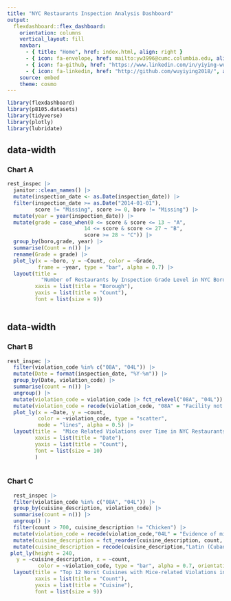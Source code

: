 ```yaml
---
title: "NYC Restaurants Inspection Analysis Dashboard"
output: 
  flexdashboard::flex_dashboard:
    orientation: columns
    vertical_layout: fill
    navbar:
      - { title: "Home", href: index.html, align: right }
      - { icon: fa-envelope, href: mailto:yw3996@cumc.columbia.edu, align: right }
      - { icon: fa-github, href: "https://www.linkedin.com/in/yiying-wu-9a0bab251/", align: right }
      - { icon: fa-linkedin, href: "http://github.com/wuyiying2018/", align: right }
    source: embed
    theme: cosmo
---
```


```r
library(flexdashboard)
library(p8105.datasets)
library(tidyverse)
library(plotly)
library(lubridate)
```

{data-width=500}
-----------------------------------------------------------------------

### Chart A

```r
rest_inspec |> 
  janitor::clean_names() |>
  mutate(inspection_date <- as.Date(inspection_date)) |>
  filter(inspection_date >= as.Date("2014-01-01"), 
         score != "Missing", score >= 0, boro != "Missing") |>
  mutate(year = year(inspection_date)) |>
  mutate(grade = case_when(0 <= score & score <= 13 ~ "A",
                         14 <= score & score <= 27 ~ "B",
                         score >= 28 ~ "C")) |>
  group_by(boro,grade, year) |>
  summarise(Count = n()) |>
  rename(Grade = grade) |>
  plot_ly(x = ~boro, y = ~Count, color = ~Grade, 
          frame = ~year, type = "bar", alpha = 0.7) |> 
  layout(title = 
           "Number of Restaurants by Inspection Grade Level in NYC Boroughs",
         xaxis = list(title = "Borough"),
         yaxis = list(title = "Count"),
         font = list(size = 9))
  
```

{data-width=500}
-----------------------------------------------------------------------

### Chart B

```r
rest_inspec |>
  filter(violation_code %in% c("08A", "04L")) |>
  mutate(Date = format(inspection_date, "%Y-%m")) |>
  group_by(Date, violation_code) |>
  summarise(count = n()) |>
  ungroup() |>
  mutate(violation_code = violation_code |> fct_relevel("08A", "04L")) |>
  mutate(violation_code = recode(violation_code, "08A" = "Facility not vermin proof", "04L" = "Evidence of mice or live mice")) |>
  plot_ly(x = ~Date, y = ~count,
          color = ~violation_code, type = "scatter", 
          mode = "lines", alpha = 0.5) |>
  layout(title =  "Mice Related Violations over Time in NYC Restaurants",
         xaxis = list(title = "Date"),
         yaxis = list(title = "Count"),
         font = list(size = 10)
         )
  
```

### Chart C

```r
  rest_inspec |>
  filter(violation_code %in% c("08A", "04L")) |>
  group_by(cuisine_description, violation_code) |>
  summarise(count = n()) |>
  ungroup() |>
  filter(count > 700, cuisine_description != "Chicken") |>
  mutate(violation_code = recode(violation_code,"04L" = "Evidence of mice or live mice", "08A" = "Facility not vermin proof")) |>
  mutate(cuisine_description = fct_reorder(cuisine_description, count, .desc = FALSE)) |>
  mutate(cuisine_description = recode(cuisine_description,"Latin (Cuban, Dominican, Puerto Rican, South & Central American)" = "Latin" )) |>
 plot_ly(height = 240, 
   y = ~cuisine_description, x = ~count,
          color = ~violation_code, type = "bar", alpha = 0.7, orientation = 'h') |>
  layout(title = "Top 12 Worst Cuisines with Mice-related Violations in NYC Boroughs",
         xaxis = list(title = "Count"),
         yaxis = list(title = "Cuisine"),
         font = list(size = 9))
  
```
